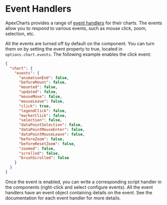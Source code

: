 # Event Handlers

ApexCharts provides a range of [event handlers](https://apexcharts.com/docs/options/chart/events/) for their charts. The events allow you to respond to various events, such as mouse click, zoom, selection, etc.

All the events are turned off by default on the component. You can turn them on by setting the event property to true, located in `options.chart.events`.
The following example enables the click event:

```json
{
  "chart": {
    "events": {
      "animationEnd": false,
      "beforeMount": false,
      "mounted": false,
      "updated": false,
      "mouseMove": false,
      "mouseLeave": false,
      "click": true,
      "legendClick": false,
      "markerClick": false,
      "selection": false,
      "dataPointSelection": false,
      "dataPointMouseEnter": false,
      "dataPointMouseLeave": false,
      "beforeZoom": false,
      "beforeResetZoom": false,
      "zoomed": false,
      "scrolled": false,
      "brushScrolled": false
    }
  }
}
```

Once the event is enabled, you can write a corresponding script handler in the components (right-click and select configure events).
All the event handlers have an event object containing details on the event. See the documentation for each event handler for more details.